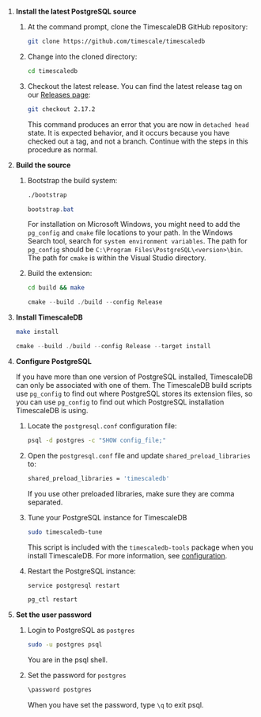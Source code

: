 <Procedure>

1. **Install the latest PostgreSQL source**

    1.  At the command prompt, clone the TimescaleDB GitHub repository:

        ```bash
        git clone https://github.com/timescale/timescaledb
        ```

    1.  Change into the cloned directory:

        ```bash
        cd timescaledb
        ```

    1.  Checkout the latest release. You can find the latest release tag on
        our [Releases page][gh-releases]:

        ```bash
        git checkout 2.17.2
        ```

        This command produces an error that you are now in `detached head` state. It
        is expected behavior, and it occurs because you have checked out a tag, and
        not a branch. Continue with the steps in this procedure as normal.

1.  **Build the source**

    1.  Bootstrap the build system:

        <Terminal>

        <tab label='Linux'>

        ```bash
        ./bootstrap
        ```

        </tab>

        <tab label="Windows">

        ```powershell
        bootstrap.bat
        ```

        </tab>

        </Terminal>

        For installation on Microsoft Windows, you might need to add the `pg_config`
        and `cmake` file locations to your path. In the Windows Search tool, search
        for `system environment variables`. The path for `pg_config` should be
        `C:\Program Files\PostgreSQL\<version>\bin`. The path for `cmake` is within
        the Visual Studio directory.

    1.  Build the extension:

        <Terminal>

        <tab label='Linux'>

        ```bash
        cd build && make
        ```

        </tab>

        <tab label="Windows">

        ```powershell
        cmake --build ./build --config Release
        ```

        </tab>

        </Terminal>

1.  **Install TimescaleDB**

    <Terminal>

    <tab label='Linux'>

    ```bash
    make install
    ```

    </tab>

    <tab label="Windows">

    ```powershell
    cmake --build ./build --config Release --target install
    ```

    </tab>

    </Terminal>

1. **Configure PostgreSQL**

    If you have more than one version of PostgreSQL installed, TimescaleDB can only
    be associated with one of them. The TimescaleDB build scripts use `pg_config` to
    find out where PostgreSQL stores its extension files, so you can use `pg_config`
    to find out which PostgreSQL installation TimescaleDB is using.

    1.  Locate the `postgresql.conf` configuration file:

        ```bash
        psql -d postgres -c "SHOW config_file;"
        ```

    1.  Open the `postgresql.conf` file and update `shared_preload_libraries` to:

        ```bash
        shared_preload_libraries = 'timescaledb'
        ```

        If you use other preloaded libraries, make sure they are comma separated.

    1.  Tune your PostgreSQL instance for TimescaleDB

        ```bash
        sudo timescaledb-tune
        ```

        This script is included with the `timescaledb-tools` package when you install TimescaleDB.
        For more information, see [configuration][config].

    1.  Restart the PostgreSQL instance:

        <Terminal>

        <tab label='Linux'>

        ```bash
        service postgresql restart
        ```

        </tab>

        <tab label="Windows">

        ```powershell
        pg_ctl restart
        ```

        </tab>

        </Terminal>

1. **Set the user password**

    1.  Login to PostgreSQL as `postgres`

        ```bash
        sudo -u postgres psql
        ```
        You are in the psql shell.

    1. Set the password for `postgres`

        ```bash
        \password postgres
        ```

        When you have set the password, type `\q` to exit psql.

</Procedure>

[config]: /self-hosted/:currentVersion:/configuration/
[gh-releases]: https://github.com/timescale/timescaledb/releases
